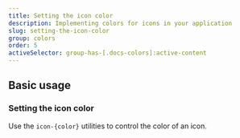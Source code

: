 ```yaml
---
title: Setting the icon color
description: Implementing colors for icons in your application
slug: setting-the-icon-color
group: colors
order: 5
activeSelector: group-has-[.docs-colors]:active-content
---
```


## Basic usage

### Setting the icon color

Use the `icon-{color}` utilities to control the color of an icon.
